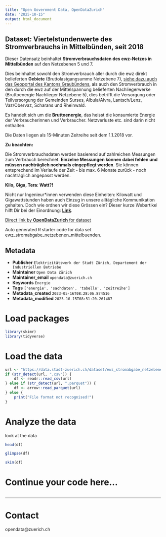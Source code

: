```yaml
---
title: "Open Government Data, OpenDataZurich"
date: "2025-10-15"
output: html_document
---
```


## Dataset: Viertelstundenwerte des Stromverbrauchs in Mittelbünden, seit 2018

Dieser Datensatz beinhaltet **Stromverbrauchsdaten des ewz-Netzes in Mittelbünden** auf den Netzebenen 5 und 7. 

Dies beinhaltet sowohl den Stromverbrauch aller durch die ewz direkt belieferten **Gebiete** (Bruttolastgangsumme Netzebene 7), [siehe dazu auch das Geoportal des Kantons Graubündens](https://edit.geo.gr.ch/s/xS28), als auch den Stromverbrauch in den durch die ewz auf der Mittelspannung belieferten Nachliegerwerke (Bruttoenergie Nachlieger Netzebene 5), dies betrifft die Versorgung oder Teilversorgung der Gemeinden Surses, Albula/Alvra, Lantsch/Lenz, Vaz/Obervaz, Scharans und Rheinwald.

Es handelt sich um die **Bruttoenergie**, das heisst die konsumierte Energie der Verbraucherinnen und Verbraucher. Netzverluste etc. sind darin nicht enthalten.

Die Daten liegen als 15-Minuten Zeitreihe seit dem 1.1.2018 vor.

**Zu beachten:**

Die Stromverbrauchsdaten werden basierend auf zahlreichen Messungen zum Verbrauch berechnet. **Einzelne Messungen können dabei fehlen und müssen nachträglich nochmals eingepflegt werden**. Sie können entsprechend im Verlaufe der Zeit - bis max. 6 Monate zurück - noch nachträglich angepasst werden.



[]()

**Kilo, Giga, Tera: Watt?!**

Nicht nur Ingenieur*innen verwenden diese Einheiten: Kilowatt und Gigawattstunden haben auch Einzug in unsere alltägliche Kommunikation gehalten. Doch wie ordnen wir diese Grössen ein? Dieser kurze Webartikel hilft Dir bei der Einordnung: ** [Link](https://www.powernewz.ch/2020/kilo-giga-tera-watt/)**.




[]()



[Direct link by **OpenDataZurich** for dataset](https://data.stadt-zuerich.ch/dataset/ewz_stromabgabe_netzebenen_mittelbuenden)

Auto generated R starter code for data set ewz_stromabgabe_netzebenen_mittelbuenden.

## Metadata

- **Publisher** `Elektrizitätswerk der Stadt Zürich, Departement der Industriellen Betriebe`
- **Maintainer** `Open Data Zürich`
- **Maintainer_email** `opendata@zuerich.ch`
- **Keywords** `Energie`
- **Tags** `['energie', 'sachdaten', 'tabelle', 'zeitreihe']`
- **Metadata_created** `2023-05-16T08:28:06.874516`
- **Metadata_modified** `2025-10-15T08:51:20.261487`


# Load packages

```r
library(skimr)
library(tidyverse)
```

# Load the data

```r
url <- "https://data.stadt-zuerich.ch/dataset/ewz_stromabgabe_netzebenen_mittelbuenden/download/ewz_stromabgabe_netzebenen_mittelbuenden.csv"
if (str_detect(url, ".csv")) {
    df <- readr::read_csv(url)
} else if (str_detect(url, ".parquet")) {
    df <- arrow::read_parquet(url)
} else {
    print("File format not recognised!")
}
```

# Analyze the data

look at the data
```r
head(df)
```

```r
glimpse(df)
```

```r
skim(df)
```

# Continue your code here...

```r

```

------------------------------------------------------------------------

# Contact

opendata@zuerich.ch
